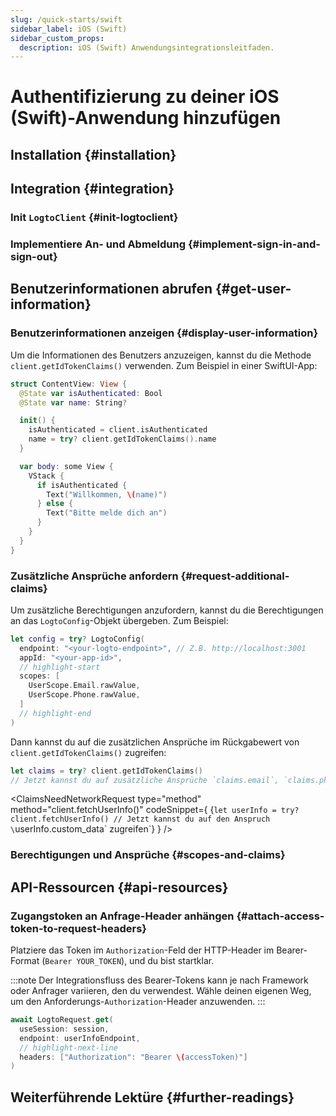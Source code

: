 ```yaml
---
slug: /quick-starts/swift
sidebar_label: iOS (Swift)
sidebar_custom_props:
  description: iOS (Swift) Anwendungsintegrationsleitfaden.
---
```





# Authentifizierung zu deiner iOS (Swift)-Anwendung hinzufügen

<AppNote type="Native app" />

## Installation \{#installation}

<AddSdk />

## Integration \{#integration}

### Init `LogtoClient` \{#init-logtoclient}

<InitClient />

### Implementiere An- und Abmeldung \{#implement-sign-in-and-sign-out}

<ImplementSignInAndSignOut />

<Checkpoint />

## Benutzerinformationen abrufen \{#get-user-information}

### Benutzerinformationen anzeigen \{#display-user-information}

Um die Informationen des Benutzers anzuzeigen, kannst du die Methode `client.getIdTokenClaims()` verwenden. Zum Beispiel in einer SwiftUI-App:

```swift title="ContentView.swift"
struct ContentView: View {
  @State var isAuthenticated: Bool
  @State var name: String?

  init() {
    isAuthenticated = client.isAuthenticated
    name = try? client.getIdTokenClaims().name
  }

  var body: some View {
    VStack {
      if isAuthenticated {
        Text("Willkommen, \(name)")
      } else {
        Text("Bitte melde dich an")
      }
    }
  }
}
```

### Zusätzliche Ansprüche anfordern \{#request-additional-claims}

<FindUserInfoMissing method="client.getIdTokenClaims()" />

<ScopesAndClaimsIntroduction />

Um zusätzliche Berechtigungen anzufordern, kannst du die Berechtigungen an das `LogtoConfig`-Objekt übergeben. Zum Beispiel:

```swift title="ContentView.swift"
let config = try? LogtoConfig(
  endpoint: "<your-logto-endpoint>", // Z.B. http://localhost:3001
  appId: "<your-app-id>",
  // highlight-start
  scopes: [
    UserScope.Email.rawValue,
    UserScope.Phone.rawValue,
  ]
  // highlight-end
)
```

Dann kannst du auf die zusätzlichen Ansprüche im Rückgabewert von `client.getIdTokenClaims()` zugreifen:

```swift
let claims = try? client.getIdTokenClaims()
// Jetzt kannst du auf zusätzliche Ansprüche `claims.email`, `claims.phone`, etc. zugreifen.
```

<ClaimsNeedNetworkRequest
  type="method"
  method="client.fetchUserInfo()"
  codeSnippet={
    <CodeBlock language="swift">{`let userInfo = try? client.fetchUserInfo()
// Jetzt kannst du auf den Anspruch \`userInfo.custom_data\` zugreifen`}</CodeBlock>
  }
/>

### Berechtigungen und Ansprüche \{#scopes-and-claims}

<ScopesAndClaims />

## API-Ressourcen \{#api-resources}

<ApiResources />

### Zugangstoken an Anfrage-Header anhängen \{#attach-access-token-to-request-headers}

Platziere das Token im `Authorization`-Feld der HTTP-Header im Bearer-Format (`Bearer YOUR_TOKEN`), und du bist startklar.

:::note
Der Integrationsfluss des Bearer-Tokens kann je nach Framework oder Anfrager variieren, den du verwendest. Wähle deinen eigenen Weg, um den Anforderungs-`Authorization`-Header anzuwenden.
:::

```swift
await LogtoRequest.get(
  useSession: session,
  endpoint: userInfoEndpoint,
  // highlight-next-line
  headers: ["Authorization": "Bearer \(accessToken)"]
)
```

## Weiterführende Lektüre \{#further-readings}

<FurtherReadings />
